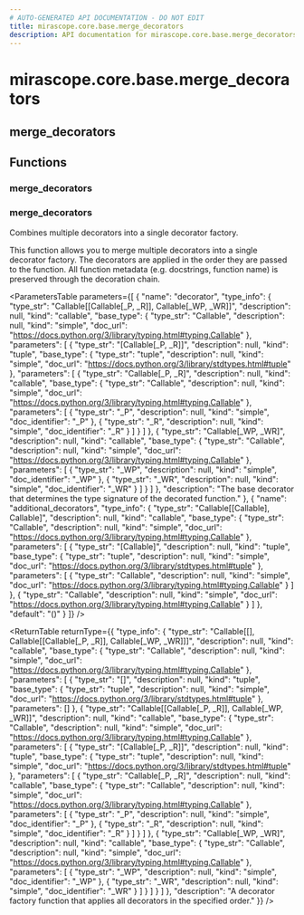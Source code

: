 ```yaml
---
# AUTO-GENERATED API DOCUMENTATION - DO NOT EDIT
title: mirascope.core.base.merge_decorators
description: API documentation for mirascope.core.base.merge_decorators
---
```


# mirascope.core.base.merge_decorators

## <ApiType type="Module" module="mirascope.core.base.merge_decorators" path="core/base/merge_decorators" symbolName="merge_decorators" /> merge_decorators

## Functions

### merge_decorators

### <ApiType type="Function" module="mirascope.core.base.merge_decorators" path="core/base/merge_decorators" symbolName="merge_decorators" /> merge_decorators

Combines multiple decorators into a single decorator factory.

This function allows you to merge multiple decorators into a single decorator factory.
The decorators are applied in the order they are passed to the function.
All function metadata (e.g. docstrings, function name) is preserved through the decoration chain.

<ParametersTable
  parameters={[
  {
    "name": "decorator",
    "type_info": {
      "type_str": "Callable[[Callable[_P, _R]], Callable[_WP, _WR]]",
      "description": null,
      "kind": "callable",
      "base_type": {
        "type_str": "Callable",
        "description": null,
        "kind": "simple",
        "doc_url": "https://docs.python.org/3/library/typing.html#typing.Callable"
      },
      "parameters": [
        {
          "type_str": "[Callable[_P, _R]]",
          "description": null,
          "kind": "tuple",
          "base_type": {
            "type_str": "tuple",
            "description": null,
            "kind": "simple",
            "doc_url": "https://docs.python.org/3/library/stdtypes.html#tuple"
          },
          "parameters": [
            {
              "type_str": "Callable[_P, _R]",
              "description": null,
              "kind": "callable",
              "base_type": {
                "type_str": "Callable",
                "description": null,
                "kind": "simple",
                "doc_url": "https://docs.python.org/3/library/typing.html#typing.Callable"
              },
              "parameters": [
                {
                  "type_str": "_P",
                  "description": null,
                  "kind": "simple",
                  "doc_identifier": "_P"
                },
                {
                  "type_str": "_R",
                  "description": null,
                  "kind": "simple",
                  "doc_identifier": "_R"
                }
              ]
            }
          ]
        },
        {
          "type_str": "Callable[_WP, _WR]",
          "description": null,
          "kind": "callable",
          "base_type": {
            "type_str": "Callable",
            "description": null,
            "kind": "simple",
            "doc_url": "https://docs.python.org/3/library/typing.html#typing.Callable"
          },
          "parameters": [
            {
              "type_str": "_WP",
              "description": null,
              "kind": "simple",
              "doc_identifier": "_WP"
            },
            {
              "type_str": "_WR",
              "description": null,
              "kind": "simple",
              "doc_identifier": "_WR"
            }
          ]
        }
      ]
    },
    "description": "The base decorator that determines the type signature of the decorated function."
  },
  {
    "name": "additional_decorators",
    "type_info": {
      "type_str": "Callable[[Callable], Callable]",
      "description": null,
      "kind": "callable",
      "base_type": {
        "type_str": "Callable",
        "description": null,
        "kind": "simple",
        "doc_url": "https://docs.python.org/3/library/typing.html#typing.Callable"
      },
      "parameters": [
        {
          "type_str": "[Callable]",
          "description": null,
          "kind": "tuple",
          "base_type": {
            "type_str": "tuple",
            "description": null,
            "kind": "simple",
            "doc_url": "https://docs.python.org/3/library/stdtypes.html#tuple"
          },
          "parameters": [
            {
              "type_str": "Callable",
              "description": null,
              "kind": "simple",
              "doc_url": "https://docs.python.org/3/library/typing.html#typing.Callable"
            }
          ]
        },
        {
          "type_str": "Callable",
          "description": null,
          "kind": "simple",
          "doc_url": "https://docs.python.org/3/library/typing.html#typing.Callable"
        }
      ]
    },
    "default": "()"
  }
]}
/>

<ReturnTable
  returnType={{
  "type_info": {
    "type_str": "Callable[[], Callable[[Callable[_P, _R]], Callable[_WP, _WR]]]",
    "description": null,
    "kind": "callable",
    "base_type": {
      "type_str": "Callable",
      "description": null,
      "kind": "simple",
      "doc_url": "https://docs.python.org/3/library/typing.html#typing.Callable"
    },
    "parameters": [
      {
        "type_str": "[]",
        "description": null,
        "kind": "tuple",
        "base_type": {
          "type_str": "tuple",
          "description": null,
          "kind": "simple",
          "doc_url": "https://docs.python.org/3/library/stdtypes.html#tuple"
        },
        "parameters": []
      },
      {
        "type_str": "Callable[[Callable[_P, _R]], Callable[_WP, _WR]]",
        "description": null,
        "kind": "callable",
        "base_type": {
          "type_str": "Callable",
          "description": null,
          "kind": "simple",
          "doc_url": "https://docs.python.org/3/library/typing.html#typing.Callable"
        },
        "parameters": [
          {
            "type_str": "[Callable[_P, _R]]",
            "description": null,
            "kind": "tuple",
            "base_type": {
              "type_str": "tuple",
              "description": null,
              "kind": "simple",
              "doc_url": "https://docs.python.org/3/library/stdtypes.html#tuple"
            },
            "parameters": [
              {
                "type_str": "Callable[_P, _R]",
                "description": null,
                "kind": "callable",
                "base_type": {
                  "type_str": "Callable",
                  "description": null,
                  "kind": "simple",
                  "doc_url": "https://docs.python.org/3/library/typing.html#typing.Callable"
                },
                "parameters": [
                  {
                    "type_str": "_P",
                    "description": null,
                    "kind": "simple",
                    "doc_identifier": "_P"
                  },
                  {
                    "type_str": "_R",
                    "description": null,
                    "kind": "simple",
                    "doc_identifier": "_R"
                  }
                ]
              }
            ]
          },
          {
            "type_str": "Callable[_WP, _WR]",
            "description": null,
            "kind": "callable",
            "base_type": {
              "type_str": "Callable",
              "description": null,
              "kind": "simple",
              "doc_url": "https://docs.python.org/3/library/typing.html#typing.Callable"
            },
            "parameters": [
              {
                "type_str": "_WP",
                "description": null,
                "kind": "simple",
                "doc_identifier": "_WP"
              },
              {
                "type_str": "_WR",
                "description": null,
                "kind": "simple",
                "doc_identifier": "_WR"
              }
            ]
          }
        ]
      }
    ]
  },
  "description": "A decorator factory function that applies all decorators in the specified order."
}}
/>



